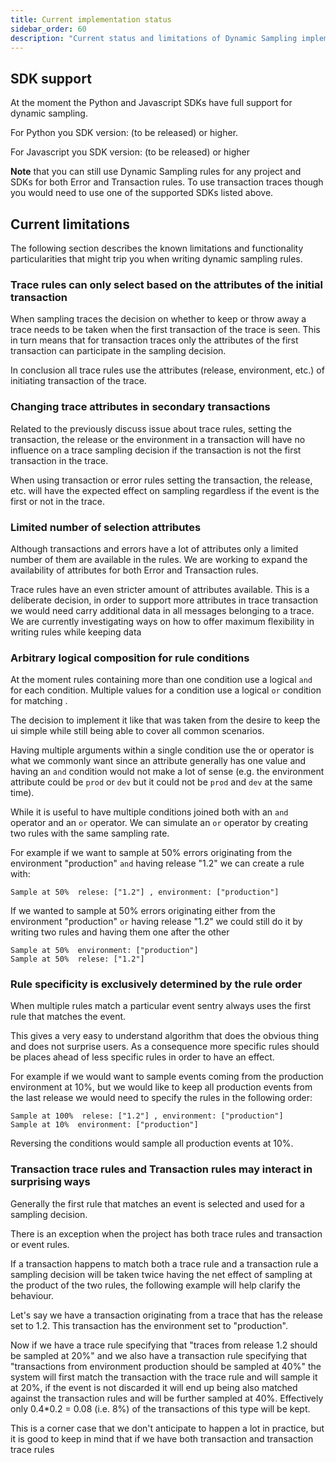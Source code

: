 ```yaml
---
title: Current implementation status
sidebar_order: 60
description: "Current status and limitations of Dynamic Sampling implementations."
---
```


## SDK support

At the moment the Python and Javascript SDKs have full support for dynamic sampling.

For Python you SDK version: (to be released) or higher.

For Javascript you SDK version: (to be released) or higher

**Note** that you can still use Dynamic Sampling rules for any project and SDKs for both Error and
Transaction rules. To use transaction traces though you would need to use one of the supported SDKs
listed above.

## Current limitations

The following section describes the known limitations and functionality particularities that might trip you when
writing dynamic sampling rules.

### Trace rules can only select based on the attributes of the initial transaction

When sampling traces the decision on whether to keep or throw away a trace needs to be taken when the first transaction
of the trace is seen. This in turn means that for transaction traces only the attributes of the first transaction can
participate in the sampling decision.

In conclusion all trace rules use the attributes (release, environment, etc.) of initiating transaction of the trace.

### Changing trace attributes in secondary transactions

Related to the previously discuss issue about trace rules, setting the transaction, the release or the environment in a
transaction will have no influence on a trace sampling decision if the transaction is not the first transaction in the
trace.

When using transaction or error rules setting the transaction, the release, etc. will have the expected effect on
sampling regardless if the event is the first or not in the trace.

### Limited number of selection attributes

Although transactions and errors have a lot of attributes only a limited number of them are
available in the rules. We are working to expand the availability of attributes for both
Error and Transaction rules.

Trace rules have an even stricter amount of attributes available. This is a deliberate decision,
in order to support more attributes in trace transaction we would need carry additional data in
all messages belonging to a trace. We are currently investigating ways on how to offer maximum
flexibility in writing rules while keeping data

### Arbitrary logical composition for rule conditions

At the moment rules containing more than one condition use a logical `and` for each condition.
Multiple values for a condition use a logical `or` condition for matching .

The decision to implement it like that was taken from the desire to keep the ui simple while still being able to cover
all common scenarios.

Having multiple arguments within a single condition use the or operator is what we commonly want since an attribute
generally has one value and having an `and` condition would not make a lot of sense (e.g. the environment attribute
could be `prod` or `dev` but it could not be `prod` and `dev` at the same time).

While it is useful to have multiple conditions joined both with an `and` operator and an `or` operator. We can simulate
an `or` operator by creating two rules with the same sampling rate.

For example if we want to sample at 50% errors originating from the environment "production" `and` having release "1.2"
we can create a rule with:

```
Sample at 50%  relese: ["1.2"] , environment: ["production"]
```

If we wanted to sample at 50% errors originating either from the environment "production" `or` having release "1.2" we
could still do it by writing two rules and having them one after the other

```
Sample at 50%  environment: ["production"]
Sample at 50%  relese: ["1.2"]
```


### Rule specificity is exclusively determined by the rule order

When multiple rules match a particular event sentry always uses the first rule that matches the event.

This gives a very easy to understand algorithm that does the obvious thing and does not surprise users.
As a consequence more specific rules should be places ahead of less specific rules in order to have an effect.

For example if we would want to sample events coming from the production environment at 10%, but we would like
to keep all production events from the last release we would need to specify the rules in the following order:

```
Sample at 100%  relese: ["1.2"] , environment: ["production"]
Sample at 10%  environment: ["production"]
```

Reversing the conditions would sample all production events at 10%.

### Transaction trace rules and Transaction rules may interact in surprising ways

Generally the first rule that matches an event is selected and used for a sampling decision.

There is an exception when the project has both trace rules and transaction or event rules.

If a transaction happens to match both a trace rule and a transaction rule a sampling decision will
be taken twice having the net effect of sampling at the product of the two rules, the following example
will help clarify the behaviour.

Let's say we have a transaction originating from a trace that has the release set to 1.2. This transaction has
the environment set to "production".

Now if we have a trace rule specifying that "traces from release 1.2 should be sampled at 20%" and we also have
a transaction rule specifying that "transactions from environment production should be sampled at 40%" the system
will first match the transaction with the trace rule and will sample it at 20%, if the event is not discarded it will
end up being also matched against the transaction rules and will be further sampled at 40%. Effectively only 0.4*0.2 = 0.08
(i.e. 8%) of the transactions of this type will be kept.

This is a corner case that we don't anticipate to happen a lot in practice, but it is good to keep in mind that if we have
both transaction and transaction trace rules
